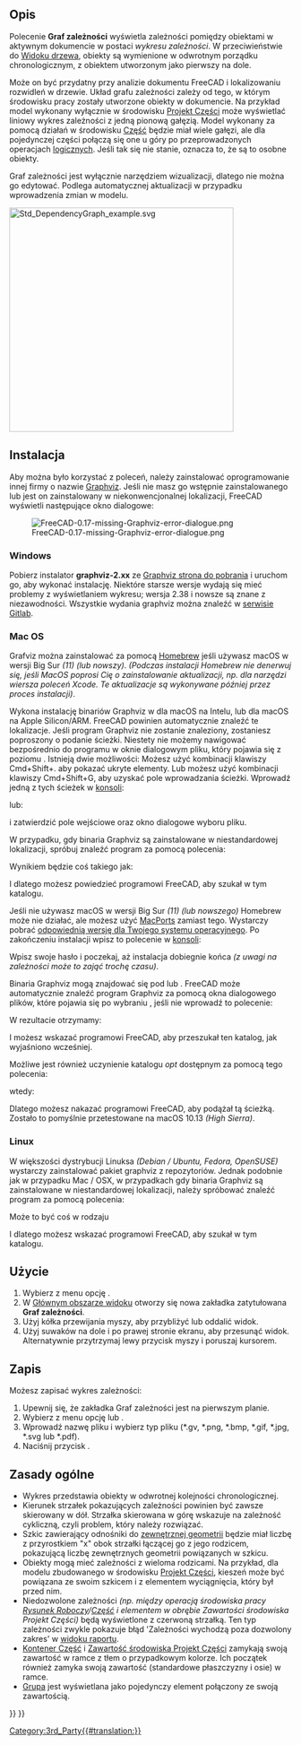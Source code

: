 <languages/>

{{Docnav/pl
|[[Std_SceneInspector/pl|Inspektor sceny]]
|[[Std_ExportDependencyGraph/pl|ExportDependencyGraph]]
|[[Std_Tools_Menu/pl|Std: Menu Przybory]]
|IconL=Std_SceneInspector.svg
|IconR=
|IconC=Freecad.svg
}}

{{GuiCommand/pl
|Name=Std DependencyGraph
|Name/pl=Std: Graf zależności
|MenuLocation=Przybory → Graf zależności ...
|Workbenches=wszystkie
|SeeAlso=[[Std_ExportDependencyGraph/pl|Std ExportDependencyGraph]]
}}

<span id="Description"></span>
==Opis==

Polecenie '''Graf zależności''' wyświetla zależności pomiędzy obiektami w aktywnym dokumencie w postaci ''wykresu zależności''. W przeciwieństwie do [[Tree_view/pl|Widoku drzewa]], obiekty są wymienione w odwrotnym porządku chronologicznym, z obiektem utworzonym jako pierwszy na dole.

Może on być przydatny przy analizie dokumentu FreeCAD i lokalizowaniu rozwidleń w drzewie. Układ grafu zależności zależy od tego, w którym środowisku pracy zostały utworzone obiekty w dokumencie. Na przykład model wykonany wyłącznie w środowisku [[PartDesign_Workbench/pl|Projekt Części]] może wyświetlać liniowy wykres zależności z jedną pionową gałęzią. Model wykonany za pomocą działań w środowisku [[Part_Workbench/pl|Część]] będzie miał wiele gałęzi, ale dla pojedynczej części połączą się one u góry po przeprowadzonych operacjach [[Part_Boolean/pl|logicznych]]. Jeśli tak się nie stanie, oznacza to, że są to osobne obiekty.

Graf zależności jest wyłącznie narzędziem wizualizacji, dlatego nie można go edytować. Podlega automatycznej aktualizacji w przypadku wprowadzenia zmian w modelu.

[[Image:Std_DependencyGraph_example.svg|400px]]
{{Caption|Przykład grafu zależności z korpusem Projekt Części po lewej stronie i obiektem utworzonym za pomocą operacji środowiska Część po prawej stronie.}}

<span id="Installation"></span>
==Instalacja== 

Aby można było korzystać z poleceń, należy zainstalować oprogramowanie innej firmy o nazwie [http://graphviz.org/ Graphviz]. Jeśli nie masz go wstępnie zainstalowanego lub jest on zainstalowany w niekonwencjonalnej lokalizacji, FreeCAD wyświetli następujące okno dialogowe:

[[File:FreeCAD-0.17-missing-Graphviz-error-dialogue.png]]

===Windows=== 

Pobierz instalator '''graphviz-2.xx''' ze [https://graphviz.org/download/#windows Graphviz strona do pobrania] i uruchom go, aby wykonać instalację. Niektóre starsze wersje wydają się mieć problemy z wyświetlaniem wykresu; wersja 2.38 i nowsze są znane z niezawodności. Wszystkie wydania graphviz można znaleźć w [https://gitlab.com/graphviz/graphviz/-/releases serwisie Gitlab].

<span id="macOS"></span>
===Mac OS=== 

Grafviz można zainstalować za pomocą [https://brew.sh/ Homebrew] jeśli używasz macOS w wersji Big Sur ''(11) (lub nowszy)''. ''(Podczas instalacji Homebrew nie denerwuj się, jeśli MacOS poprosi Cię o zainstalowanie aktualizacji, np. dla narzędzi wiersza poleceń Xcode. Te aktualizacje są wykonywane później przez proces instalacji)''.

{{Code|lang=text|code=
brew install graphviz
}}

Wykona instalację binariów Graphviz w {{FileName|/usr/local/bin}} dla macOS na Intelu, lub {{FileName|/opt/homebrew}} dla macOS na Apple Silicon/ARM. FreeCAD powinien automatycznie znaleźć te lokalizacje. Jeśli program Graphviz nie zostanie znaleziony, zostaniesz poproszony o podanie ścieżki. Niestety nie możemy nawigować bezpośrednio do programu w oknie dialogowym pliku, który pojawia się z poziomu {{MenuCommand|Przybory → Graf zależności ...}}. Istnieją dwie możliwości: Możesz użyć kombinacji klawiszy Cmd+Shift+. aby pokazać ukryte elementy. Lub możesz użyć kombinacji klawiszy Cmd+Shift+G, aby uzyskać pole wprowadzania ścieżki. Wprowadź jedną z tych ścieżek w [https://en.wikipedia.org/wiki/Terminal_(macOS) konsoli]:

{{Code|lang=text|code=
/usr/local/bin
}}

lub:

{{Code|lang=text|code=
/opt/homebrew/bin
}}

i zatwierdzić pole wejściowe oraz okno dialogowe wyboru pliku.

W przypadku, gdy binaria Graphviz są zainstalowane w niestandardowej lokalizacji, spróbuj znaleźć program za pomocą polecenia:

{{Code|lang=text|code=
type dot
}}

Wynikiem będzie coś takiego jak: 

{{Code|lang=text|code=
dot is /usr/local/bin/dot
}}

I dlatego możesz powiedzieć programowi FreeCAD, aby szukał w tym katalogu.

Jeśli nie używasz macOS w wersji Big Sur ''(11) (lub nowszego)'' Homebrew może nie działać, ale możesz użyć [https://www.macports.org/index.php MacPorts] zamiast tego. Wystarczy pobrać [https://www.macports.org/install.php odpowiednią wersję dla Twojego systemu operacyjnego]. Po zakończeniu instalacji wpisz to polecenie w [https://en.wikipedia.org/wiki/Terminal_(macOS) konsoli]:

{{Code|lang=text|code=
sudo port install graphviz
}}

Wpisz swoje hasło i poczekaj, aż instalacja dobiegnie końca ''(z uwagi na zależności może to zająć trochę czasu)''.

Binaria Graphviz mogą znajdować się pod {{FileName|/usr/local/bin}} lub {{FileName|/opt/local/bin/dot}}. FreeCAD może automatycznie znaleźć program Graphviz za pomocą okna dialogowego plików, które pojawia się po wybraniu {{MenuCommand|Przybory → Graf zależności ...}}, jeśli nie wprowadź to polecenie:

{{Code|lang=text|code=
type dot
}}

W rezultacie otrzymamy:

{{Code|lang=text|code=
dot is /opt/local/bin/dot
}}

I możesz wskazać programowi FreeCAD, aby przeszukał ten katalog, jak wyjaśniono wcześniej.

Możliwe jest również uczynienie katalogu ''opt'' dostępnym za pomocą tego polecenia:

{{Code|lang=text|code=
defaults write com.apple.finder AppleShowAllFiles YES;
}}

wtedy:

{{Code|lang=text|code=
killall Finder /System/Library/CoreServices/Finder.app;
}}

Dlatego możesz nakazać programowi FreeCAD, aby podążał tą ścieżką. Zostało to pomyślnie przetestowane na macOS 10.13 ''(High Sierra)''.

===Linux=== 

W większości dystrybucji Linuksa ''(Debian / Ubuntu, Fedora, OpenSUSE)'' wystarczy zainstalować pakiet graphviz z repozytoriów. Jednak podobnie jak w przypadku Mac / OSX, w przypadkach gdy binaria Graphviz są zainstalowane w niestandardowej lokalizacji, należy spróbować znaleźć program za pomocą polecenia:

{{Code|lang=text|code=
type dot
}}

Może to być coś w rodzaju 

{{Code|lang=text|code=
dot is /usr/local/bin/dot
}}

I dlatego możesz wskazać programowi FreeCAD, aby szukał w tym katalogu.

<span id="Usage"></span>
==Użycie== 

# Wybierz z menu opcję {{MenuCommand|Przybory → [[Image:Std_DependencyGraph.svg|16px]] Graf zależności ...}}.
# W [[Main_view_area/pl|Głównym obszarze widoku]] otworzy się nowa zakładka zatytułowana '''Graf zależności'''.
# Użyj kółka przewijania myszy, aby przybliżyć lub oddalić widok.
# Użyj suwaków na dole i po prawej stronie ekranu, aby przesunąć widok. Alternatywnie przytrzymaj lewy przycisk myszy i poruszaj kursorem.

<span id="Save"></span>
==Zapis== 

Możesz zapisać wykres zależności:
# Upewnij się, że zakładka Graf zależności jest na pierwszym planie.
# Wybierz z menu opcję {{MenuCommand|Plik → [[Std_Save/pl|Zapisz]]}} lub {{MenuCommand|Plik → [[Std_SaveAs/pl|Zapisz jako]]}}.
# Wprowadź nazwę pliku i wybierz typ pliku (*.gv, *.png, *.bmp, *.gif, *.jpg, *.svg lub *.pdf).
# Naciśnij przycisk {{Button|Zapisz}}.

<span id="General_principles"></span>
==Zasady ogólne==

* Wykres przedstawia obiekty w odwrotnej kolejności chronologicznej.
* Kierunek strzałek pokazujących zależności powinien być zawsze skierowany w dół. Strzałka skierowana w górę wskazuje na zależność cykliczną, czyli problem, który należy rozwiązać.
* Szkic zawierający odnośniki do [[Sketcher_External/pl|zewnętrznej geometrii]] będzie miał liczbę z przyrostkiem "x" obok strzałki łączącej go z jego rodzicem, pokazującą liczbę zewnętrznych geometrii powiązanych w szkicu.
* Obiekty mogą mieć zależności z wieloma rodzicami. Na przykład, dla modelu zbudowanego w środowisku [[PartDesign_Workbench/pl|Projekt Części]], kieszeń może być powiązana ze swoim szkicem i z elementem wyciągnięcia, który był przed nim.
* Niedozwolone zależności ''(np. między operacją środowiska pracy [[Draft_Workbench/pl|Rysunek Roboczy]]/[[Part_Workbench/pl|Część]] i elementem w obrębie Zawartości środowiska Projekt Części)'' będą wyświetlone z czerwoną strzałką. Ten typ zależności zwykle pokazuje błąd 'Zależności wychodzą poza dozwolony zakres' w [[Report_view/pl|widoku raportu]].
* [[Std_Part/pl|Kontener Część]] i [[PartDesign_Body/pl|Zawartość środowiska Projekt Części]] zamykają swoją zawartość w ramce z tłem o przypadkowym kolorze. Ich początek również zamyka swoją zawartość (standardowe płaszczyzny i osie) w ramce.
* [[Std_Group/pl|Grupa]] jest wyświetlana jako pojedynczy element połączony ze swoją zawartością.


{{Docnav/pl
|[[Std_SceneInspector/pl|Inspektor sceny]]
|[[Std_ExportDependencyGraph/pl|ExportDependencyGraph]]
|[[Std_Tools_Menu/pl|Std: Menu Przybory]]
|IconL=Std_SceneInspector.svg
|IconR=
|IconC=Freecad.svg
}}

{{Std_Base_navi{{#translation:}}}}
{{Userdocnavi{{#translation:}}}}
[[Category:3rd_Party{{#translation:}}]]